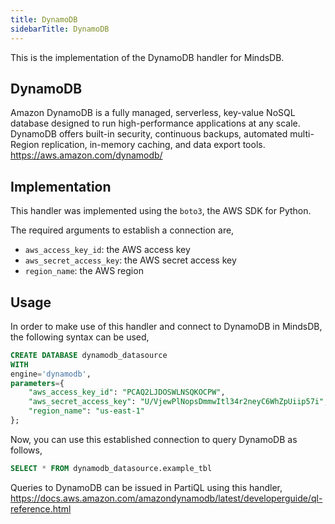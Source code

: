 ```yaml
---
title: DynamoDB
sidebarTitle: DynamoDB
---
```


This is the implementation of the DynamoDB handler for MindsDB.

## DynamoDB
Amazon DynamoDB is a fully managed, serverless, key-value NoSQL database designed to run high-performance applications at any scale. DynamoDB offers built-in security, continuous backups, automated multi-Region replication, in-memory caching, and data export tools.
<br/>
https://aws.amazon.com/dynamodb/

## Implementation
This handler was implemented using the `boto3`, the AWS SDK for Python.

The required arguments to establish a connection are,
* `aws_access_key_id`: the AWS access key
* `aws_secret_access_key`: the AWS secret access key
* `region_name`: the AWS region

## Usage
In order to make use of this handler and connect to DynamoDB in MindsDB, the following syntax can be used,
```sql
CREATE DATABASE dynamodb_datasource
WITH
engine='dynamodb',
parameters={
    "aws_access_key_id": "PCAQ2LJDOSWLNSQKOCPW",
    "aws_secret_access_key": "U/VjewPlNopsDmmwItl34r2neyC6WhZpUiip57i",
    "region_name": "us-east-1"
};
```

Now, you can use this established connection to query DynamoDB as follows,
```sql
SELECT * FROM dynamodb_datasource.example_tbl
```
Queries to DynamoDB can be issued in PartiQL using this handler,
https://docs.aws.amazon.com/amazondynamodb/latest/developerguide/ql-reference.html


